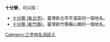 '''十分寮'''，可以指：
*[[十分寮_(新北市)|十分寮 (新北市)]]，臺灣新北市平溪區的一個地名。
*[[十分寮_(新竹縣)|十分寮 (新竹縣)]]，臺灣新竹縣橫山鄉的一個地名。
{{disambig}}
[[Category:三字地名消歧义|Category:三字地名消歧义]]